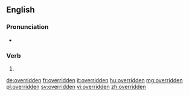 ==English==

===Pronunciation===
* {{a|US}} {{IPA|/oʊvɚɹɪdən/|lang=en}}

===Verb===
{{head|en|past participle}}

# {{past participle of|override|lang=en|nocat=1}}

[[de:overridden]]
[[fr:overridden]]
[[it:overridden]]
[[hu:overridden]]
[[mg:overridden]]
[[pl:overridden]]
[[sv:overridden]]
[[vi:overridden]]
[[zh:overridden]]